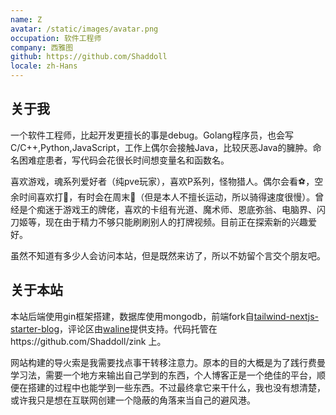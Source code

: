 ```yaml
---
name: Z
avatar: /static/images/avatar.png
occupation: 软件工程师
company: 西雅图
github: https://github.com/Shaddoll
locale: zh-Hans
---
```

## 关于我

一个软件工程师，比起开发更擅长的事是debug。Golang程序员，也会写C/C++,Python,JavaScript，工作上偶尔会接触Java，比较厌恶Java的臃肿。命名困难症患者，写代码会花很长时间想变量名和函数名。

喜欢游戏，魂系列爱好者（纯pve玩家），喜欢P系列，怪物猎人。偶尔会看⚽️，空余时间喜欢打🎱，有时会在周末🚴（但是本人不擅长运动，所以骑得速度很慢）。曾经是个痴迷于游戏王的牌佬，喜欢的卡组有光道、魔术师、恩底弥翁、电脑界、闪刀姬等，现在由于精力不够只能刷刷别人的打牌视频。目前正在探索新的兴趣爱好。

虽然不知道有多少人会访问本站，但是既然来访了，所以不妨留个言交个朋友吧。

## 关于本站

本站后端使用gin框架搭建，数据库使用mongodb，前端fork自[tailwind-nextjs-starter-blog](https://github.com/timlrx/tailwind-nextjs-starter-blog)，评论区由[waline](https://waline.js.org/)提供支持。代码托管在https://github.com/Shaddoll/zink 上。

网站构建的导火索是我需要找点事干转移注意力。原本的目的大概是为了践行费曼学习法，需要一个地方来输出自己学到的东西，个人博客正是一个绝佳的平台，顺便在搭建的过程中也能学到一些东西。不过最终拿它来干什么，我也没有想清楚，或许我只是想在互联网创建一个隐蔽的角落来当自己的避风港。